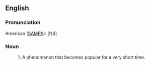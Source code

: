 ==English==

===Pronunciation===

American ([[SAMPA]]): [f{d]

===Noun===

: 1. A phenomenon that becomes popular for a very short time.